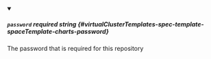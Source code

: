 
<details className="config-field" data-expandable="false" open>
<summary>

##### `password` <span className="config-field-required" data-required="false">required</span> <span className="config-field-type">string</span> <span className="config-field-default"></span> <span className="config-field-enum"></span> {#virtualClusterTemplates-spec-template-spaceTemplate-charts-password}

The password that is required for this repository

</summary>



</details>
